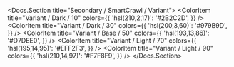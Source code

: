 
<Docs.Section title="Secondary / SmartCrawl / Variant">
	<ColorPalette>
		<ColorItem
			title="Variant / Dark / 10"
			colors={{
				'hsl(210,2,17)': '#2B2C2D',
			}}
		/>
		<ColorItem
			title="Variant / Dark / 30"
			colors={{
				'hsl(200,3,60)': '#979B9D',
			}}
		/>
		<ColorItem
			title="Variant / Base / 50"
			colors={{
				'hsl(193,13,86)': '#D7DEE0',
			}}
		/>
		<ColorItem
			title="Variant / Light / 70"
			colors={{
				'hsl(195,14,95)': '#EFF2F3',
			}}
		/>
		<ColorItem
			title="Variant / Light / 90"
			colors={{
				'hsl(210,14,97)': '#F7F8F9',
			}}
		/>
	</ColorPalette>
</Docs.Section>

